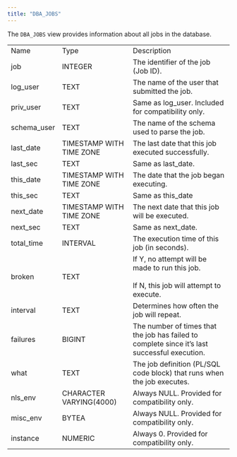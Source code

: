 ```yaml
---
title: "DBA_JOBS"
---
```


<div id="dba_jobs" class="registered_link"></div>

The `DBA_JOBS` view provides information about all jobs in the database.

|             |                          |                                                                                                   |
| ----------- | ------------------------ | ------------------------------------------------------------------------------------------------- |
| Name        | Type                     | Description                                                                                       |
| job         | INTEGER                  | The identifier of the job (Job ID).                                                               |
| log_user    | TEXT                     | The name of the user that submitted the job.                                                      |
| priv_user   | TEXT                     | Same as log_user. Included for compatibility only.                                                |
| schema_user | TEXT                     | The name of the schema used to parse the job.                                                     |
| last_date   | TIMESTAMP WITH TIME ZONE | The last date that this job executed successfully.                                                |
| last_sec    | TEXT                     | Same as last_date.                                                                                |
| this_date   | TIMESTAMP WITH TIME ZONE | The date that the job began executing.                                                            |
| this_sec    | TEXT                     | Same as this_date                                                                                 |
| next_date   | TIMESTAMP WITH TIME ZONE | The next date that this job will be executed.                                                     |
| next_sec    | TEXT                     | Same as next_date.                                                                                |
| total_time  | INTERVAL                 | The execution time of this job (in seconds).                                                      |
| broken      | TEXT                     | If Y, no attempt will be made to run this job.<br /><br />If N, this job will attempt to execute. |
| interval    | TEXT                     | Determines how often the job will repeat.                                                         |
| failures    | BIGINT                   | The number of times that the job has failed to complete since it’s last successful execution.     |
| what        | TEXT                     | The job definition (PL/SQL code block) that runs when the job executes.                           |
| nls_env     | CHARACTER VARYING(4000)  | Always NULL. Provided for compatibility only.                                                     |
| misc_env    | BYTEA                    | Always NULL. Provided for compatibility only.                                                     |
| instance    | NUMERIC                  | Always 0. Provided for compatibility only.                                                        |

